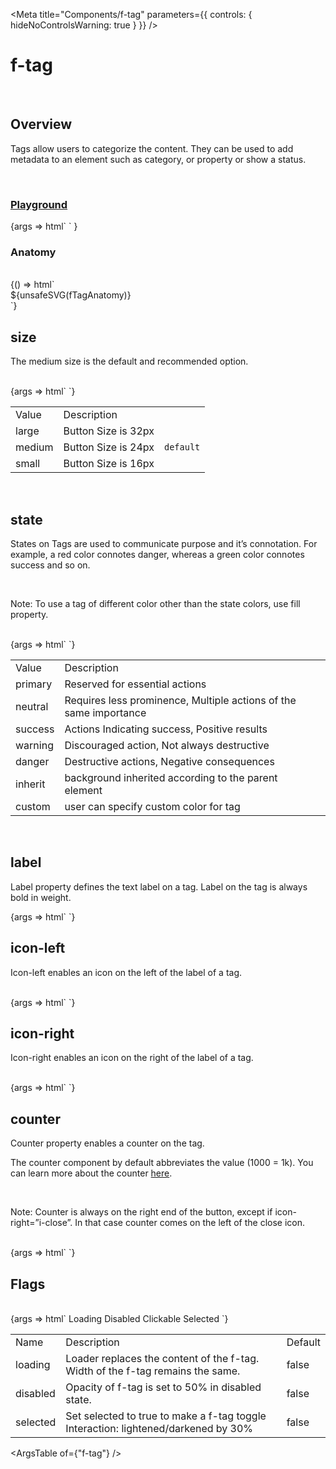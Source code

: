 
<Meta
	title="Components/f-tag"
	parameters={{
		controls: { hideNoControlsWarning: true }
	}}
/>

# f-tag

<br />

## Overview

<f-divider></f-divider>

Tags allow users to categorize the content. They can be used to add metadata to an element such as category, or property or show a status.

<br />

### [Playground](/story/components-f-tag--playground)

<Canvas>
	<Story
		name="Playground"
		argTypes={{
			label: { control: "text" },
			size: {
				control: "select",
				options: ["large", "medium", "small"]
			},
			state: {
				control: "select",
				options: [
					"primary",
					"neutral",
					"success",
					"warning",
					"danger",
					"inherit",
					"custom, #0000FF",
					"custom, gray",
					"custom, #fff",
					"custom, white",
					"custom, black",
					"custom, #607B9F"
				]
			},
			["icon-left"]: {
				control: "text"
			},
			["icon-right"]: {
				control: "text"
			},
			counter: {
				control: "text"
			},
			loading: {
				control: "boolean",
				if: { arg: "selected", eq: false }
			},
			disabled: {
				control: "boolean",
				if: { arg: "selected", eq: false }
			},
			selected: {
				control: "boolean"
			},
			clickable: {
				control: { type: "boolean" },
				if: { arg: "disabled", eq: false }
			}
		}}
		args={{
			label: "label",
			size: "medium",
			state: "neutral",
			["icon-left"]: undefined,
			["icon-right"]: undefined,
			counter: undefined,
			loading: false,
			disabled: false,
			selected: false,
			clickable: false
		}}
	>
		{args =>
			html` <f-div padding="large">
				<f-tag
					.label=${args.label}
					.size=${args.size}
					.state=${args.state}
					icon-left=${args["icon-left"]}
					icon-right=${args["icon-right"]}
					.counter=${args.counter}
					.loading=${args.loading}
					.disabled=${args.disabled}
					.selected=${args.selected}
					?clickable=${args.clickable}
				></f-tag
			></f-div>`
		}
	</Story>
</Canvas>

<br />

### Anatomy

<f-divider></f-divider>

<br />

<Story name="Anatomy">
	{() => html`<div class="align-center">${unsafeSVG(fTagAnatomy)}</div>`}
</Story>

<br />

## size

<f-divider></f-divider>

The medium size is the default and recommended option.

<br />

<Canvas>
	<Story name="size">
		{args => html`<f-div gap="x-large" padding="x-large" align="middle-center">
			<f-tag size="large" label="Large" state="neutral"></f-tag>
			<f-tag size="medium" label="Medium" state="neutral"></f-tag>
			<f-tag size="small" label="Small" state="neutral"></f-tag>
		</f-div>`}
	</Story>
</Canvas>

<table class="custom-table">
	<tbody>
		<tr>
			<td>Value</td>
			<td>Description</td>
			<td></td>
		</tr>
		<tr>
			<td>large</td>
			<td>Button Size is 32px</td>
			<td></td>
		</tr>
		<tr>
			<td>medium</td>
			<td>Button Size is 24px</td>
			<td>
				<code>default</code>
			</td>
		</tr>
		<tr>
			<td>small</td>
			<td>Button Size is 16px</td>
			<td></td>
		</tr>
	</tbody>
</table>

<br />

## state

<f-divider></f-divider>

States on Tags are used to communicate purpose and it’s connotation. For example, a red color connotes danger,
whereas a green color connotes success and so on.

<br />

<p class="note-section">
	Note: To use a tag of different color other than the state colors, use fill property.
</p>

<br />

<Canvas>
	<Story name="state">
		{args => html`<f-div gap="x-large" padding="x-large" align="middle-center" state="primary">
			<f-tag size="medium" label="Neutral" state="neutral"></f-tag>
			<f-tag size="medium" label="Primary" state="primary"></f-tag>
			<f-tag size="medium" label="Success" state="success"></f-tag>
			<f-tag size="medium" label="Warning" state="warning"></f-tag>
			<f-tag size="medium" label="Danger" state="danger"></f-tag>
			<f-tag size="medium" label="Inherit from Parent" state="inherit"></f-tag>
			<f-tag size="medium" label="Custom" state="custom, pink"></f-tag>
		</f-div>`}
	</Story>
</Canvas>

<table class="custom-table">
	<tbody>
		<tr>
			<td>Value</td>
			<td>Description</td>
			<td></td>
		</tr>
		<tr>
			<td>primary</td>
			<td>Reserved for essential actions</td>
			<td></td>
		</tr>
		<tr>
			<td>neutral</td>
			<td>Requires less prominence, Multiple actions of the same importance</td>
			<td></td>
		</tr>
		<tr>
			<td>success</td>
			<td>Actions Indicating success, Positive results</td>
			<td></td>
		</tr>
		<tr>
			<td>warning</td>
			<td>Discouraged action, Not always destructive</td>
			<td></td>
		</tr>
		<tr>
			<td>danger</td>
			<td>Destructive actions, Negative consequences</td>
			<td></td>
		</tr>
		<tr>
			<td>inherit</td>
			<td>background inherited according to the parent element</td>
			<td></td>
		</tr>
		<tr>
			<td>custom</td>
			<td>user can specify custom color for tag</td>
			<td></td>
		</tr>
	</tbody>
</table>

<br />

## label

<f-divider></f-divider>

Label property defines the text label on a tag. Label on the tag is always bold in weight.

<Canvas>
	<Story name="label">
		{args => html`<f-div gap="large" padding="x-large" direction="row" align="middle-center">
			<f-tag label="Label" state="neutral"></f-tag>
			<f-tag state="neutral" icon-left="i-star"></f-tag>
		</f-div>`}
	</Story>
</Canvas>

<br />

## icon-left

<f-divider></f-divider>

Icon-left enables an icon on the left of the label of a tag.

<br />

<Canvas>
	<Story name="icon-left">
		{args => html`<f-div gap="large" padding="x-large" align="middle-center" direction="row">
			<f-tag label="icon left" icon-left="i-star" state="neutral"></f-tag>
			<f-tag icon-left="i-star" state="neutral"></f-tag>
		</f-div>`}
	</Story>
</Canvas>

<br />

## icon-right

<f-divider></f-divider>

Icon-right enables an icon on the right of the label of a tag.

<br />

<Canvas>
	<Story name="icon-right">
		{args => html`<f-div gap="large" padding="x-large" direction="row" align="middle-center">
			<f-tag label="icon right" icon-right="i-star" state="neutral"></f-tag>
			<f-tag
				icon-left="i-star"
				label="icon left & right"
				icon-right="💰"
				state="custom,white"
			></f-tag>
		</f-div>`}
	</Story>
</Canvas>

<br />

## counter

<f-divider></f-divider>

Counter property enables a counter on the tag.

The counter component by default abbreviates the value (1000 = 1k). You can learn more about the counter
[here](/docs/components-f-counter--anatomy).

<br />

<p class="note-section">
	Note: Counter is always on the right end of the button, except if icon-right=”i-close”. In that
	case counter comes on the left of the close icon.
</p>

<br />

<Canvas>
	<Story name="counter">
		{args => html`<f-div gap="large" padding="x-large" direction="row" align="middle-center">
			<f-tag label="Label" state="neutral" counter="88"></f-tag>
			<f-tag label="Label" state="neutral" icon-left="i-star" counter="88"></f-tag>
			<f-tag label="Label" state="neutral" icon-right="i-star" counter="88"></f-tag>
			<f-tag state="neutral" icon-left="i-star" counter="88"></f-tag>
		</f-div>`}
	</Story>
</Canvas>

<br />

## Flags

<f-divider></f-divider>

<br />

<Canvas>
	<Story name="Flags">
		{args => html`<f-div gap="large" padding="x-large" direction="column">
			<f-div height="hug-content" padding="none">
				<f-text variant="para" size="large" weight="medium">Loading</f-text>
			</f-div>
			<f-div padding="none" direction="row" gap="x-large">
				<f-tag state="neutral" label="label"></f-tag>
				<f-tag state="neutral" label="label" loading=${true}></f-tag>
			</f-div>
			<f-div padding="none" direction="row" gap="x-large">
				<f-tag state="neutral" label="label" icon-left="i-plus"></f-tag>
				<f-tag state="neutral" label="label" loading=${true} icon-left="i-plus"></f-tag>
			</f-div>
			<f-div padding="none" direction="row" gap="x-large">
				<f-tag state="neutral" label="label" icon-right="i-plus"></f-tag>
				<f-tag state="neutral" label="label" loading=${true} icon-right="i-plus"></f-tag>
			</f-div>
			<f-div height="hug-content" padding="none">
				<f-text variant="para" size="large" weight="medium">Disabled</f-text>
			</f-div>
			<f-div padding="none" direction="row" gap="x-large">
				<f-tag state="neutral" label="label"></f-tag>
				<f-tag state="neutral" label="label" disabled=${true}></f-tag>
			</f-div>
			<f-div height="hug-content" padding="none">
				<f-text variant="para" size="large" weight="medium">Clickable</f-text>
			</f-div>
			<f-div padding="none" direction="row" gap="x-large">
				<f-tag state="neutral" label="label"></f-tag>
				<f-tag state="neutral" label="label" clickable=${true}></f-tag>
			</f-div>
			<f-div height="hug-content" padding="none">
				<f-text variant="para" size="large" weight="medium">Selected</f-text>
			</f-div>
			<f-div padding="none" direction="row" gap="x-large">
				<f-tag state="neutral" label="label"></f-tag>
				<f-tag state="neutral" label="label" selected=${true}></f-tag>
			</f-div>
		</f-div>`}
	</Story>
</Canvas>

<table class="custom-table">
	<tbody>
		<tr>
			<td>Name</td>
			<td>Description</td>
			<td>Default</td>
		</tr>
		<tr>
			<td>loading</td>
			<td>Loader replaces the content of the f-tag. Width of the f-tag remains the same.</td>
			<td>false</td>
		</tr>
		<tr>
			<td>disabled</td>
			<td>Opacity of f-tag is set to 50% in disabled state.</td>
			<td>false </td>
		</tr>
		<tr>
			<td>selected</td>
			<td>Set selected to true to make a f-tag toggle Interaction: lightened/darkened by 30%</td>
			<td>false</td>
		</tr>
	</tbody>
</table>

<ArgsTable of={"f-tag"} />
